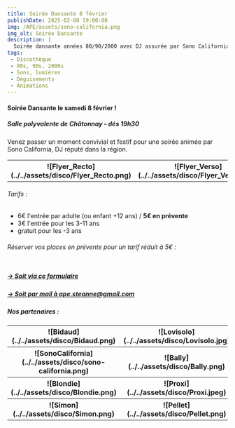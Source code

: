 ```yaml
---
title: Soirée Dansante 8 février
publishDate: 2025-02-08 19:00:00
img: /APE/assets/sono-california.png
img_alt: Soirée Dansante
description: |
  Soirée dansante années 80/90/2000 avec DJ assurée par Sono California
tags:
 - Discothèque
 - 80s, 90s, 2000s
 - Sons, lumières
 - Déguisements
 - Animations
---
```

<p>
<h4>Soirée Dansante le samedi 8 février !</h4>
<h5>Salle polyvalente de Châtonnay - dés 19h30</h5>
</p>
<p>
Venez passer un moment convivial et festif pour une soirée animée par Sono California, DJ réputé dans la région.
</p>
<table>
    <tr>
      <th width="400">
        ![Flyer_Recto](../../assets/disco/Flyer_Recto.png)
      </th>
      <th width="400">
        ![Flyer_Verso](../../assets/disco/Flyer_Verso.png)
      </th>      
    </tr>
</table>
<p>
<h6>Tarifs :</h6>
<ul>
<li>6€ l'entrée par adulte (ou enfant +12 ans) / <b>5€ en prévente</b></li>
<li>3€ l'entrée pour les 3-11 ans</li>
<li>gratuit pour les -3 ans</li>
</ul>
</p>
<p>
<h6>Réserver vos places en prévente pour un tarif réduit à 5€ :<br></br></h6>
<h5><a href="https://framaforms.org/soiree-disco-du-8-fevrier-1736592256" target="_blank"> -> Soit via ce formulaire</a></h5>
<h5><a href="mailto:ape.steanne@gmail.com" target="_blank"> -> Soit par mail à ape.steanne@gmail.com</a></h5>
</p>
<p>
<h5>Nos partenaires :</h5>
<div>
  <table>
    <tr>
      <th width="400">
        ![Bidaud](../../assets/disco/Bidaud.png)
      </th>
      <th width="400">
        ![Lovisolo](../../assets/disco/Lovisolo.jpg)
      </th>      
    </tr>
    <tr>
      <th>
        ![SonoCalifornia](../../assets/disco/sono-california.png)
      </th>
      <th>
        ![Bally](../../assets/disco/Bally.png)
      </th>
    </tr>
    <tr>
      <th>
        ![Blondie](../../assets/disco/Blondie.png)
      </th>
      <th>
        ![Proxi](../../assets/disco/Proxi.jpeg)
      </th>
    </tr>
    <tr>
      <th>
        ![Simon](../../assets/disco/Simon.png)
      </th>
      <th>
        ![Pellet](../../assets/disco/Pellet.png)
      </th>
    </tr>
  </table>
</div>
</p>
